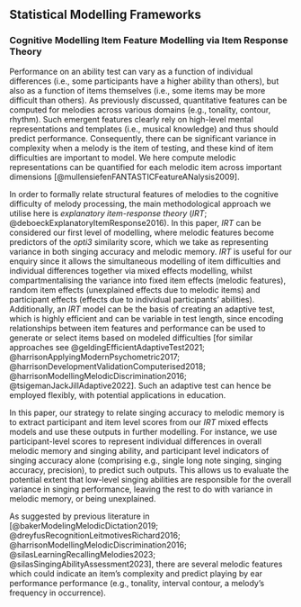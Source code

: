 

## Statistical Modelling Frameworks {#statistical_modelling_frameworks}

### Cognitive Modelling Item Feature Modelling via Item Response Theory


Performance on an ability test can vary as a function of individual differences (i.e., some participants have a higher ability than others), but also as a function of items themselves (i.e., some items may be more difficult than others). As previously discussed, quantitative features can be computed for melodies across various domains (e.g., tonality, contour, rhythm). Such emergent features clearly rely on high-level mental representations and templates (i.e., musical knowledge) and thus should predict performance. Consequently, there can be significant variance in complexity when a melody is the item of testing, and these kind of item difficulties are important to model. We here compute melodic representations can be quantified for each melodic item across important dimensions [@mullensiefenFANTASTICFeatureANalysis2009].


In order to formally relate structural features of melodies to the cognitive difficulty of melody processing, the main methodological approach we utilise here is *explanatory item-response theory* (*IRT*; @deboeckExplanatoryItemResponse2016). In this paper, *IRT* can be considered our first level of modelling, where melodic features become predictors of the *opti3* similarity score, which we take as representing variance in both singing accuracy and melodic memory. *IRT* is useful for our enquiry since it allows the simultaneous modelling of item difficulties and individual differences together via mixed effects modelling, whilst compartmentalising the variance into fixed item effects (melodic features), random item effects (unexplained effects due to melodic items) and participant effects (effects due to individual participants' abilities). Additionally, an *IRT* model can be the basis of creating an adaptive test, which is highly efficient and can be variable in test length, since encoding relationships between item features and performance can be used to generate or select items based on modeled difficulties [for similar approaches see @geldingEfficientAdaptiveTest2021; @harrisonApplyingModernPsychometric2017; @harrisonDevelopmentValidationComputerised2018; @harrisonModellingMelodicDiscrimination2016; @tsigemanJackJillAdaptive2022]. Such an adaptive test can hence be employed flexibly, with potential applications in education.

In this paper, our strategy to relate singing accuracy to melodic memory is to extract participant and item level scores from our *IRT* mixed effects models and use these outputs in further modelling. For instance, we use participant-level scores to represent individual differences in overall melodic memory and singing ability, and participant level indicators of singing accuracy alone (comprising e.g., single long note singing, singing accuracy, precision), to predict such outputs. This allows us to evaluate the potential extent that low-level singing abilities are responsible for the overall variance in singing performance, leaving the rest to do with variance in melodic memory, or being unexplained.

As suggested by previous literature in [@bakerModelingMelodicDictation2019; @dreyfusRecognitionLeitmotivesRichard2016; @harrisonModellingMelodicDiscrimination2016; @silasLearningRecallingMelodies2023; @silasSingingAbilityAssessment2023], there are several melodic features which could indicate an item's complexity and predict playing by ear performance performance (e.g., tonality, interval contour, a melody's frequency in occurrence).


